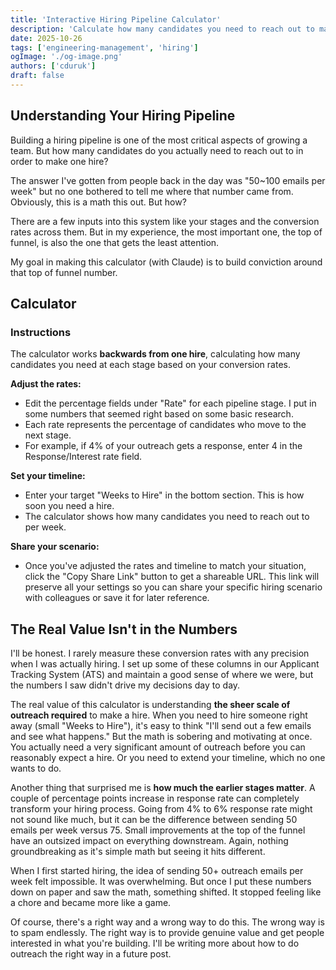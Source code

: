 ```yaml
---
title: 'Interactive Hiring Pipeline Calculator'
description: 'Calculate how many candidates you need to reach out to make one hire based on your conversion rates.'
date: 2025-10-26
tags: ['engineering-management', 'hiring']
ogImage: './og-image.png'
authors: ['cduruk']
draft: false
---
```



## Understanding Your Hiring Pipeline

Building a hiring pipeline is one of the most critical aspects of growing a team. But how many candidates do you actually need to reach out to in order to make one hire? 

The answer I've gotten from people back in the day was "50~100 emails per week" but no one bothered to tell me where that number came from. Obviously, this is a math this out. But how?

There are a few inputs into this system like your stages and the conversion rates across them. But in my experience, the most important one, the top of funnel, is also the one that gets the least attention. 

My goal in making this calculator (with Claude) is to build conviction around that top of funnel number.

## Calculator
<div class="not-prose w-full mt-4">
  <PipelineCalculator client:load />
</div>

### Instructions

The calculator works **backwards from one hire**, calculating how many candidates you need at each stage based on your conversion rates.

**Adjust the rates:**
- Edit the percentage fields under "Rate" for each pipeline stage. I put in some numbers that seemed right based on some basic research.
- Each rate represents the percentage of candidates who move to the next stage.
- For example, if 4% of your outreach gets a response, enter 4 in the Response/Interest rate field.

**Set your timeline:**
- Enter your target "Weeks to Hire" in the bottom section. This is how soon you need a hire.
- The calculator shows how many candidates you need to reach out to per week.

**Share your scenario:**
- Once you've adjusted the rates and timeline to match your situation, click the "Copy Share Link" button to get a shareable URL. This link will preserve all your settings so you can share your specific hiring scenario with colleagues or save it for later reference.

## The Real Value Isn't in the Numbers

I'll be honest. I rarely measure these conversion rates with any precision when I was actually hiring. I set up some of these columns in our Applicant Tracking System (ATS) and maintain a good sense of where we were, but the numbers I saw didn't drive my decisions day to day.

The real value of this calculator is understanding **the sheer scale of outreach required** to make a hire. When you need to hire someone right away (small "Weeks to Hire"), it's easy to think "I'll send out a few emails and see what happens." But the math is sobering and motivating at once. You actually need a very significant amount of outreach before you can reasonably expect a hire. Or you need to extend your timeline, which no one wants to do.

Another thing that surprised me is **how much the earlier stages matter**. A couple of percentage points increase in response rate can completely transform your hiring process. Going from 4% to 6% response rate might not sound like much, but it can be the difference between sending 50 emails per week versus 75. Small improvements at the top of the funnel have an outsized impact on everything downstream. Again, nothing groundbreaking as it's simple math but seeing it hits different.

When I first started hiring, the idea of sending 50+ outreach emails per week felt impossible. It was overwhelming. But once I put these numbers down on paper and saw the math, something shifted. It stopped feeling like a chore and became more like a game.

Of course, there's a right way and a wrong way to do this. The wrong way is to spam endlessly. The right way is to provide genuine value and get people interested in what you're building. I'll be writing more about how to do outreach the right way in a future post.
